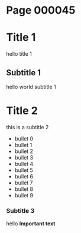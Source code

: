 # Page 000045
# Title 1

hello title 1

## Subtitle 1

hello world subtitle 1

# Title 2

this is a subtitle 2

* bullet 0
* bullet 1
* bullet 2
* bullet 3
* bullet 4
* bullet 5
* bullet 6
* bullet 7
* bullet 8
* bullet 9

### Subtitle 3

hello **Important text**

